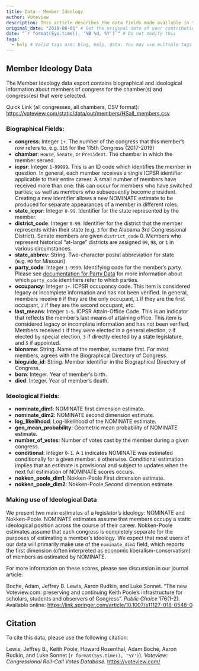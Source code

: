 ```yaml
---
title: Data - Member Ideology
author: Voteview
description: This article describes the data fields made available in the "Member Ideology" data download
original_date: "2018-08-01" # Set the original date of your contribution in YYYY-MM-DD format here.
date: "`r format(Sys.time(), '%B %d, %Y')`" # Do not modify this
tags:
  - help # Valid tags are: blog, help, data. You may use multiple tags for a post
---
```


## Member Ideology Data

The Member Ideology data export contains biographical and ideological information about members of congress for the chamber(s) and congress(es) that were selected.

Quick Link (all congresses, all chambers, CSV format):
[https://voteview.com/static/data/out/members/HSall_members.csv](https://voteview.com/static/data/out/members/HSall_members.csv)

### Biographical Fields:

* **congress**: Integer `1+`. The number of the congress that this member's row refers to. e.g. `115` for the 115th Congress (2017-2019)
* **chamber**: `House`, `Senate`, or `President`. The chamber in which the member served.
* **icpsr**: Integer `1-99999`. This is an ID code which identifies the member in question. In general, each member receives a single ICPSR identifier applicable to their entire career. A small number of members have received more than one: this can occur for members who have switched parties; as well as members who subsequently become president. Creating a new identifier allows a new NOMINATE estimate to be produced for separate appearances of a member in different roles.
* **state_icpsr**: Integer `0-99`. Identifier for the state represented by the member.
* **district_code**: Integer `0-99`. Identifier for the district that the member represents within their state (e.g. `3` for the Alabama 3rd Congressional District). Senate members are given `district_code` 0. Members who represent historical "at-large" districts are assigned `99`, `98`, or `1` in various circumstances.
* **state_abbrev**: String. Two-character postal abbreviation for state (e.g. `MO` for Missouri).
* **party_code**: Integer `1-9999`. Identifying code for the member's party. Please see [documentation for Party Data](/articles/data_help_parties) for more information about which `party_code` identifiers refer to which parties.
* **occupancy**: Integer `1+`. ICPSR occupancy code. This item is considered legacy or incomplete information and has not been verified. In general, members receive `0` if they are the only occupant, `1` if they are the first occupant, `2` if they are the second occupant, etc.
* **last_means**: Integer `1-5`. ICPSR Attain-Office Code. This is an indicator that reflects the member's last means of attaining office. This item is considered legacy or incomplete information and has not been verified. Members received `1` if they were elected in a general election, `2` if elected by special election, `3` if directly elected  by a state legislature, and `5` if appointed.
* **bioname**: String. Name of the member, surname first. For most members, agrees with the Biographical Directory of Congress.
* **bioguide_id**: String. Member identifier in the Biographical Directory of Congress.
* **born**: Integer. Year of member's birth.
* **died**: Integer. Year of member's death.

### Ideological Fields:

* **nominate_dim1**: NOMINATE first dimension estimate.
* **nominate_dim2**: NOMINATE second dimension estimate.
* **log_likelihood**: Log-likelihood of the NOMINATE estimate.
* **geo_mean_probability**: Geometric mean probability of NOMINATE estimate.
* **number_of_votes**: Number of votes cast by the member during a given congress.
* **conditional**: Integer `0-1`. A `1` indicates NOMINATE was estimated conditionally for a given member. `0` otherwise. Conditional estimation implies that an estimate is provisional and subject to updates when the next full estimation of NOMINATE scores occurs.
* **nokken_poole_dim1**: Nokken-Poole First dimension estimate.
* **nokken_poole_dim2**: Nokken-Poole Second dimension estimate.

### Making use of Ideological Data

We present two main estimates of a legislator's ideology: NOMINATE and Nokken-Poole. NOMINATE estimates assume that members occupy a static ideological position across the course of their career. Nokken-Poole estimates assume that each congress is completely separate for the purposes of estimating a member's ideology. We expect that most users of our data will primarily make use of the `nominate_dim1` field, which reports the first dimension (often interpreted as economic liberalism-conservatism) of members as estimated by NOMINATE.

For more information on these scores, please see discussion in our journal article:

Boche, Adam, Jeffrey B. Lewis, Aaron Rudkin, and Luke Sonnet. "The new Voteview.com: preserving and continuing Keith Poole’s infrastructure for scholars, students and observers of Congress". *Public Choice* 176(1-2). Available online: [https://link.springer.com/article/10.1007/s11127-018-0546-0](https://link.springer.com/article/10.1007/s11127-018-0546-0)

## Citation

To cite this data, please use the following citation:

Lewis, Jeffrey B., Keith Poole, Howard Rosenthal, Adam Boche, Aaron Rudkin, and Luke Sonnet (`r format(Sys.time(), '%Y')`). *Voteview: Congressional Roll-Call Votes Database.* [https://voteview.com/](https://voteview.com/)
